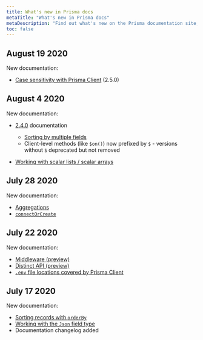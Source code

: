 ```yaml
---
title: What's new in Prisma docs
metaTitle: "What's new in Prisma docs"
metaDescription: "Find out what's new on the Prisma documentation site, including content and site features."
toc: false
---
```


## August 19 2020

New documentation:

- [Case sensitivity with Prisma Client](../../reference/tools-and-interfaces/prisma-client/case-sensitivity) (2.5.0)

## August 4 2020

New documentation:

- [2.4.0](https://github.com/prisma/prisma/releases/tag/2.4.0) documentation

  - [Sorting by multiple fields](../../reference/tools-and-interfaces/prisma-client/sorting)
  - Client-level methods (like `$on()`) now prefixed by `$` - versions without `$` deprecated but not removed

- [Working with scalar lists / scalar arrays](../../reference/tools-and-interfaces/prisma-client/crud#working-with-scalar-lists--scalar-arrays)

## July 28 2020

New documentation:

- [Aggregations](../../reference/tools-and-interfaces/prisma-client/aggregations)
- [`connectOrCreate`](../../reference/tools-and-interfaces/prisma-client/relation-queries)

## July 22 2020

New documentation:

- [Middleware (preview)](../../reference/tools-and-interfaces/prisma-client/middleware)
- [Distinct API (preview)](../../reference/tools-and-interfaces/prisma-client/distinct)
- [`.env` file locations covered by Prisma Client](../../reference/tools-and-interfaces/prisma-schema#using-environment-variables)

## July 17 2020

New documentation:

- [Sorting records with `orderBy`](../../reference/tools-and-interfaces/prisma-client/sorting)
- [Working with the `Json` field type](../../reference/tools-and-interfaces/prisma-client/working-with-json)
- Documentation changelog added
